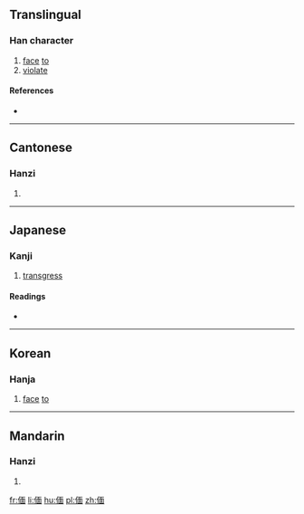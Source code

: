 ==Translingual==

===Han character===
{{Han char|rn=9|rad=人|as=09|sn=11|four=21260|canj=OMWL|ids=⿰亻面}}

# [[face]] [[to]]
# [[violate]]

====References====
* {{Han ref|kx=0111.260|dkj=00890|dj=0237.230|hdz=10188.060|uh=506D|ud=20589|bh=B0C1|bd=45249}}

----

==Cantonese==

===Hanzi===
{{yue-hanzi|jyut=|y=min5}}

# {{defn|lang=yue|sort=人09}}

----

==Japanese==

===Kanji===
{{ja-kanji|grade=|rs=人09}}

# [[transgress]]

====Readings====
* {{ja-readings|on=[[べん]] (ben), [[めん]] (men)|kun=[[むかう]] (mukau), [[そむく]] (somuku), [[かなう]] (kanau)}}

----

==Korean==

===Hanja===
{{ko-hanja|hangeul=면|rv=myeon|mr=myŏn}}

# [[face]] [[to]]

----

==Mandarin==

===Hanzi===
{{cmn-hanzi|pin=[[miǎn]] ([[mian3]])|wg=mien<sup>3</sup>}}

# {{defn|lang=cmn|sort=人09}}

[[fr:偭]]
[[li:偭]]
[[hu:偭]]
[[pl:偭]]
[[zh:偭]]
